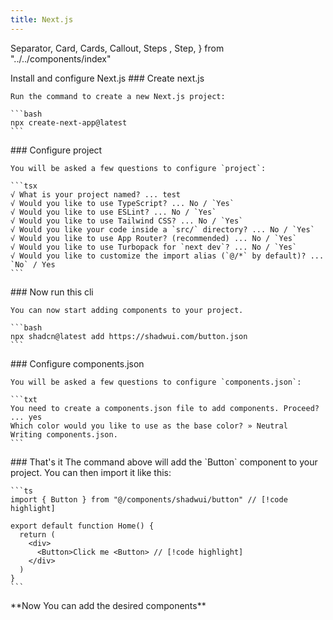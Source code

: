 ```yaml
---
title: Next.js
---
```


  Separator,
  Card,
  Cards,
  Callout,
  Steps ,
  Step,
} from "../../components/index" 

<Callout className="bg-fd-border">
  Install and configure Next.js
</Callout>

<Steps>
  <Step>
    ### Create next.js

    Run the command to create a new Next.js project:

    ```bash
    npx create-next-app@latest
    ```
  </Step>

  <Step>
    ### Configure project

    You will be asked a few questions to configure `project`:

    ```tsx
    √ What is your project named? ... test
    √ Would you like to use TypeScript? ... No / `Yes`
    √ Would you like to use ESLint? ... No / `Yes`
    √ Would you like to use Tailwind CSS? ... No / `Yes`       
    √ Would you like your code inside a `src/` directory? ... No / `Yes`
    √ Would you like to use App Router? (recommended) ... No / `Yes`
    √ Would you like to use Turbopack for `next dev`? ... No / `Yes`
    √ Would you like to customize the import alias (`@/*` by default)? ... `No` / Yes
    ```
  </Step>

  <Step>
    ### Now run this cli

    You can now start adding components to your project.

    ```bash
    npx shadcn@latest add https://shadwui.com/button.json
    ```
  </Step>

  <Step>
    ### Configure components.json

    You will be asked a few questions to configure `components.json`:

    ```txt
    You need to create a components.json file to add components. Proceed? ... yes
    Which color would you like to use as the base color? » Neutral
    Writing components.json.
    ```
  </Step>

  <Step>
    ### That's it
    The command above will add the `Button` component to your project. You can then import it like this:

    ```ts
    import { Button } from "@/components/shadwui/button" // [!code highlight]
    
    export default function Home() {
      return (
        <div> 
          <Button>Click me <Button> // [!code highlight] 
        </div>
      )
    }
    ```
  </Step>
  <Step>
    **Now You can add the desired components**
  </Step>

</Steps>